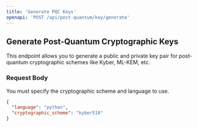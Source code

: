 ```yaml
---
title: 'Generate PQC Keys'
openapi: 'POST /api/post-quantum/key/generate'
---
```


## Generate Post-Quantum Cryptographic Keys

This endpoint allows you to generate a public and private key pair for post-quantum cryptographic schemes like Kyber, ML-KEM, etc.

### Request Body

You must specify the cryptographic scheme and language to use.

```json
{
  "language": "python",
  "cryptographic_scheme": "kyber518"
}
